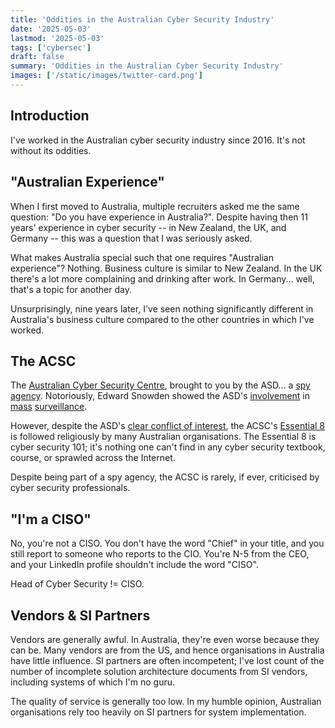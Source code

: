 ```yaml
---
title: 'Oddities in the Australian Cyber Security Industry'
date: '2025-05-03'
lastmod: '2025-05-03'
tags: ['cybersec']
draft: false
summary: 'Oddities in the Australian Cyber Security Industry'
images: ['/static/images/twitter-card.png']
---
```


## Introduction

I've worked in the Australian cyber security industry since 2016. It's not without its oddities. 

## "Australian Experience"

When I first moved to Australia, multiple recruiters asked me the same question: "Do you have experience in Australia?". Despite having then 11 years' experience in cyber security -- in New Zealand, the UK, and Germany -- this was a question that I was seriously asked. 

What makes Australia special such that one requires "Australian experience"? Nothing. Business culture is similar to New Zealand. In the UK there's a lot more complaining and drinking after work. In Germany... well, that's a topic for another day.

Unsurprisingly, nine years later, I've seen nothing significantly different in Australia's business culture compared to the other countries in which I've worked. 

## The ACSC

The [Australian Cyber Security Centre](https://www.cyber.gov.au), brought to you by the ASD... a [spy agency](https://www.asd.gov.au/about/accountability-governance/publications/asd-corporate-plan-2021-22/asds-purpose). Notoriously, Edward Snowden showed the ASD's [involvement](https://www.crikey.com.au/2019/07/09/australian-signals-directorate-book/) in [mass](https://www.smh.com.au/politics/federal/edward-snowden-documents-reveal-indonesian-phone-networks-penetrated-by-australian-spies-20140216-32tyu.html) [surveillance](https://www.abc.net.au/news/2014-05-14/documents-reveal-new-details-in-australias-bid-for-nsa-spy-help/5453764).

However, despite the ASD's [clear conflict of interest](https://www.schneier.com/essays/archives/2009/03/who_should_be_in_cha.html), the ACSC's [Essential 8](https://www.cyber.gov.au/resources-business-and-government/essential-cybersecurity/essential-eight) is followed religiously by many Australian organisations. The Essential 8 is cyber security 101; it's nothing one can't find in any cyber security textbook, course, or sprawled across the Internet. 
                                                                                                                                              
Despite being part of a spy agency, the ACSC is rarely, if ever, criticised by cyber security professionals.                                                                                                                                                                              
## "I'm a CISO"

No, you're not a CISO. You don't have the word "Chief" in your title, and you still report to someone who reports to the CIO. You're N-5 from the CEO, and your LinkedIn profile shouldn't include the word "CISO".

Head of Cyber Security != CISO. 

## Vendors & SI Partners

Vendors are generally awful. In Australia, they're even worse because they can be. Many vendors are from the US, and hence organisations in Australia have little influence. SI partners are often incompetent; I've lost count of the number of incomplete solution architecture documents from SI vendors, including systems of which I'm no guru. 

The quality of service is generally too low. In my humble opinion, Australian organisations rely too heavily on SI partners for system implementation. 

                                                                                                                                             
